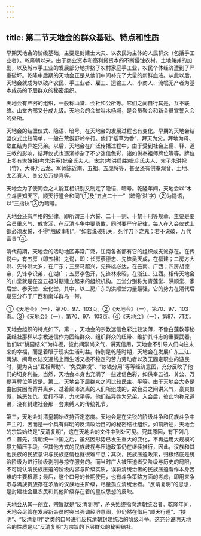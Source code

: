 ```yaml
---
---
---
```

title: 第二节天地会的群众基础、特点和性质
---



早期天地会的阶级基础，主要是封建士大夫、以农民为主体的人民群众（包括手工业者）。乾隆朝以来，由于商业资本和高利贷资本的不断侵蚀农村，土地兼并的加剧，以及城市手工业的发展部分地排挤了农村家庭手工业，农民个体经济遭到了严重破坏。乾隆中后期的天地会正是从他们中间补充了大量的新鲜血液。从此以后，天地会就成为以破产农民、手工业者、雇工、运输工人、小商人、流氓无产者为基本成员的下层群众的秘密组织。

天地会有严密的组织，一般称山堂、会社和公所等。它们之间自行其是，互不联络。山堂内部又分成九级。天地会的会堂叫木杨城，是会员聚会和新会员宣誓入会的处所。

天地会的结盟仪式、隐语、暗号，在天地会的发展过程也有变化。早期的天地会结盟仪式比较简单，一般在荒僻野岭举行。他们“插草为香”，拜天为父，拜地为母、歃血结为异姓兄弟。以后，天地会在广泛传播过程中，由于受到社会上儒、释、道三教的影响，结拜仪式也逐渐掺杂了不少迷信色彩，诸如供奉祖师牌位等等。牌位上多有太始祖(考朱洪英)妣金氏夫人、太宗(考洪启胜)妣庇氏夫人、太子朱洪祝（竹）、大哥万云龙、军师陈近南、五祖、五虎将等，甚至还有供奉观音、土地、太乙真人、关公及万提喜等。

天地会为了使同会之人能互相识别又制定了隐语、暗号。乾隆年间，天地会以“木立斗世知天下，顺天行道合和同”①及“五点二十一”（暗隐‘洪’字）②为隐语，以“三指诀”③为暗号。

天地会还有严格的纪律，即所谓三十六誓、二十一则、十禁十刑等规章，主要是要会员重义气、戒贪淫，在反清斗争中要勇敢，同时要严守纪律，每人在入会仪式上都必须发誓，不得“触破事机”，“如若说破机关，死作刀下之鬼；若不说破，万代富贵”④。

清代前期，天地会的活动地区非常广泛，江南各省都有它的组织或支派存在。在传说中，有五房（即五祖）之说，即：长房蔡德忠、先锋吴天成，在福建；二房方大洪、先锋洪大岁，在广东；三房马超兴，先锋桃必达，在云南、广西；四房胡德帝，先锋李识弟，在湖广；五房李色开，先锋林永昭，在浙江、江西。相传天地会的山堂就是在这五祖时期建立起来的组织机构。五堂分别称为青莲堂、洪顺堂、家后堂、参天堂、宏化堂。其中，以二房广东的洪顺堂力量最强，它的势力在清代后期更分布于广西和南洋群岛一带。

①《天地会》（一），第70、97、103页。②《天地会》（一），第70、97、103页。③《天地会》（一），第70、97、103页。④《天地会》（一），第87、71页。

天地会组织的特点如下。第一，天地会的宗教迷信色彩比较淡薄，不像白莲教等秘密结社那样以宗教迷信作为团结群众、组织群众的纽带、维护其斗志的重要武器。他们以“桃园结义”为样板，彼此间崇尚义气，讲究信用，天地会不引导人们向往未来的幸福，而是着眼于现实生活利益。特别是乾隆时期，天地会在发展广东三江、两湖、闽粤水陆交通线上而生活又极不稳定的苦力劳动者以及无固定职业的游民时，更为突出“互相帮助”、“免受欺凌”、“敛钱分用”等等经济意图，充分反映了他们的切身利益。当然，天地会本身也充满了一些迷信色彩，如供奉五祖、关公、万提喜牌位等皆是。第二，天地会下层群众之间比较民主、平等。由于天地会大多是由因贫困而背井离乡、过着颠沛流离的人们所组成的，故会员之间讲义气，豪爽慷慨，嫉恶如仇，爱打不平，力求平等。他们结异姓为兄弟。入会后，彼此均称兄道弟，没有封建社会那一套束缚人的传统礼节。

第三，天地会对清皇朝始终持否定态度。天地会是在尖锐的阶级斗争和民族斗争中产主的，因而是一个具有鲜明的反清政治目的的秘密结社组织。如前所述，天地会的宗旨始终是“反清复明”，这在天地会的文件中到处可见。究其原因，有下列几点：首先，清朝统一中国之后，虽然因形势已发生重大的变化，不再运用大规模的暴力镇压手段，但其他方式的民族歧视与压迫政策仍在继续推行，因此，汉族和其他民族的民族意识与民族感情也就很难平息；其次，民族压迫政策，归根结底是统治阶级为进行阶级剥削与掠夺服务的。而当时广大被压迫者受阶级与历史的局限，不可能认清民族压迫的阶级内容与阶级实质，误将清统治者的民族压迫看作本身苦难的主要根源；最后，这个口号的长期使用，也有斗争策略方面的考虑，即用来争取与满族贵族存在矛盾的汉族地主阶级，尽量孤立清统治者。“反清复明”的思想，是封建社会里农民和其他阶级存在着的皇权思想的反映。

天地会从其一创立，宗旨就是“反清复明”，矛头始终指向清朝统治者。乾隆年间，天地会尽管在发展新会员时突出强调经济意图，但仍然在借用“顺天行道”、“扶明”、“反清复明”之类的口号进行反抗清朝封建统治的阶级斗争。这充分说明天地会的性质是以“反清复明”为宗旨的下层群众的秘密结社。